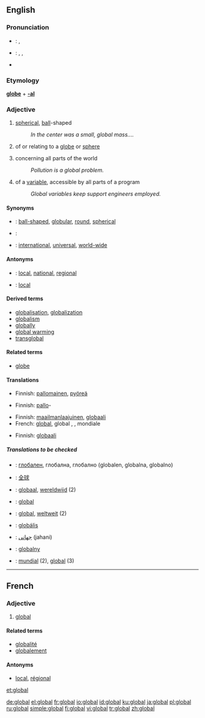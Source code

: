 ==English==

===Pronunciation===
*{{italbrac|UK}}: {{IPA|/ˈgləʊbəl/}}, {{SAMPA|/"gl@Ub@l/}}
*{{italbrac|[[General American|US]]}}: {{AHD|glō'bəl}}, {{IPA|/ˈgloʊbəl/}}, {{SAMPA|/"gloUb@l/}}
*{{rhymes|əʊbəl}}

===Etymology===
'''[[globe]]''' + '''[[-al]]'''

===Adjective===
{{wikipedia}}
{{en-adj}}

# [[spherical]], [[ball]]-shaped
#: ''In the center was a small, global mass....''
# {{context|not [[comparable]]}} of or relating to a [[globe]] or [[sphere]]
# {{context|not comparable}} concerning all parts of the world
#: ''Pollution is a global problem.''
# {{context|not comparable|computing}} of a [[variable]], accessible by all parts of a program
#: ''Global variables keep support engineers employed.''

====Synonyms====
*{{italbrac|spherical}}: [[ball-shaped]], [[globular]], [[round]], [[spherical]]
*{{italbrac|of or relating to a globe or sphere}}:
*{{italbrac|concerning all parts of the world}}: [[international]], [[universal]], [[world-wide]]

====Antonyms====
*{{italbrac|concerning all parts of the world}}: [[local]], [[national]], [[regional]]
*{{italbrac|of a variable, in computing}}: [[local]]

====Derived terms====
*[[globalisation]], [[globalization]]
*[[globalism]]
*[[globally]]
*[[global warming]]
*[[transglobal]]

====Related terms====
*[[globe]]

====Translations====
{{trans-top|spherical}}
*Finnish: [[pallomainen]], [[pyöreä]]
{{trans-mid}}
{{trans-bottom}}

{{trans-top|of or relating to a globe or sphere}}
*Finnish: [[pallo]]-
{{trans-mid}}
{{trans-bottom}}

{{trans-top|concerning all parts of the world}}
*Finnish: [[maailmanlaajuinen]], [[globaali]]
*French: [[#French|global]], global {{f}}, {{t|fr|mondial|m}}, mondiale {{f}}
{{trans-mid}}
{{trans-bottom}}

{{trans-top|of a variable, in computing}}
*Finnish: [[globaali]]
{{trans-mid}}
{{trans-bottom}}

=====Translations to be checked=====
*{{ttbc|Bulgarian}}: [[глобален]], глобална, глобално (globalen, globalna, globalno)
*{{ttbc|Chinese}}: [[全球]]
*{{ttbc|Dutch}}: [[globaal]], [[wereldwijd]] (2)
*{{ttbc|French}}: [[#French|global]]
*{{ttbc|German}}: [[#German|global]], [[weltweit]] (2)
*{{ttbc|Hungarian}}: [[globális]]
*{{ttbc|Persian}}: [[جهانی]] (jahani)
*{{ttbc|Polish}}: [[globalny]] {{m}}
*{{ttbc|Spanish}}: [[mundial]] (2), [[#Spanish|global]] (3)

----

==French==

===Adjective===
{{fr-adj|pm=globaux}}

# [[#English|global]] {{italbrac|concerning the whole world}}

====Related terms====
*[[globalité]]
*[[globalement]]

====Antonyms====
*[[local#French|local]], [[régional]]

[[et:global]]

[[de:global]]
[[el:global]]
[[fr:global]]
[[io:global]]
[[id:global]]
[[ku:global]]
[[ja:global]]
[[pl:global]]
[[ru:global]]
[[simple:global]]
[[fi:global]]
[[vi:global]]
[[tr:global]]
[[zh:global]]
